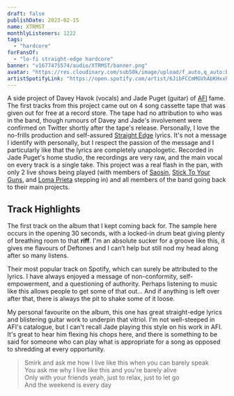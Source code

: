 ```yaml
---
draft: false
publishDate: 2023-02-15
name: XTRMST
monthlyListeners: 1222
tags:
  - "hardcore"
forFansOf:
  - "lo-fi straight-edge hardcore"
banner: "v1677475574/audio/XTRMST/banner.png"
avatar: "https://res.cloudinary.com/sub50k/image/upload/f_auto,q_auto:best/v1677139695/audio/XTRMST/avatar.jpg"
artistSpotifyLink: "https://open.spotify.com/artist/6JibFCCmMGVhAbKHxxhp9H?si=g6f3IjNXSHG7_BiLlXvcOA"
---
```



A side project of Davey Havok (vocals) and Jade Puget (guitar) of [AFI](https://open.spotify.com/artist/19I4tYiChJoxEO5EuviXpz?si=zIiu2Gn8Tca7JN1QJGtpig) fame.
The first tracks from this project came out on 4 song cassette tape that was given out for free at a record store. The tape had no attribution to who was in the
band, though rumours of Davey and Jade's involvement were confirmed on Twitter shortly after the tape's release. Personally, I love the no-frills production and
self-assured [Straight Edge](https://en.wikipedia.org/wiki/Straight_edge) lyrics. It's not a message I identify with personally, but I respect the passion of
the message and I particularly like that the lyrics are completely unapologetic. Recorded in Jade Puget's home studio, the recordings are very raw, and the main
vocal on every track is a single take. This project was a real flash in the pan, with only 2 live shows being played (with members of
[Saosin](https://open.spotify.com/artist/1NUOfvAhA9AvsF1ISMkgHX?si=nileZQgnQWCs_Wijza5S7g),
[Stick To Your Guns](https://open.spotify.com/artist/2sqrupqcoipb7UzVKApEnJ?si=iDq7GXskRvKYOcrPMhKsQA), and
[Loma Prieta](https://open.spotify.com/artist/4ULLVhwYkyOqpVxe0Asbtt?si=jHHq_slqQVm-ozTE47Jjww) stepping in) and all members of the band going back to their main projects.

## Track Highlights

<AudioTitle
  client:only="react"
  durationInSeconds={31}
  cloudinaryPath="v1677997461/audio/XTRMST/sharper.m4a"
  trackName="Sharper"
  spotifyLink="https://open.spotify.com/track/671ryXc2aocs0cClXf9Sx2?si=e0e7681a95394d0f"
/>
The first track on the album that I kept coming back for. The sample here occurs
in the opening 30 seconds, with a locked-in drum beat giving plenty of breathing
room to that **riff**. I'm an absolute sucker for a groove like this, it gives me
flavours of Deftones and I can’t help but still nod my head along after so many listens.

<AudioTitle
  client:only="react"
  durationInSeconds={30}
  cloudinaryPath="v1677137350/audio/XTRMST/conformist.m4a"
  trackName="Conformist"
  spotifyLink="https://open.spotify.com/track/3yc6PWDeIbRN9VwjOCcWK7?si=536c1bd8a7c040ad"
/>
Their most popular track on Spotify, which can surely be attributed to the lyrics.
I have always enjoyed a message of non-conformity, self-empowerment, and a questioning
of authority. Perhaps listening to music like this allows people to get some of that
out... And if anything is left over after that, there is always the pit to shake
some of it loose.

<AudioTitle
  client:only="react"
  durationInSeconds={31}
  cloudinaryPath="v1677996900/audio/XTRMST/dirtyNails.m4a"
  trackName="Dirty Nails"
  spotifyLink="https://open.spotify.com/track/6y6LlqpZbjhs1cezQ7EfjK?si=030f7492aba14f99"
/>
My personal favourite on the album, this one has great straight-edge lyrics and blistering
guitar work to underpin that vitriol. I'm not well-steeped in AFI's catalogue, but
I can't recall Jade playing this style on his work in AFI. It's great to hear him
flexing his chops here, and there is something to be said for someone who can play
what is appropriate for a song as opposed to shredding at every opportunity.

> Smirk and ask me how I live like this when you can barely speak  
> You ask me why I live like this and you're barely alive  
> Only with your friends yeah, just to relax, just to let go  
> And the weekend is every day
